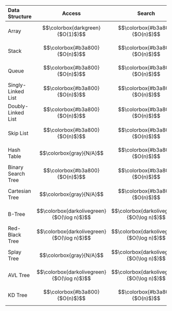 | Data Structure | Access | Search | Insertion | Deletion | Space | Remark |
| :-- | :-: | :-: | :-: | :-: | :-: | :-- |
| Array | $$\colorbox{darkgreen}{$O(1)$}$$ | $$\colorbox{#b3a800}{$O(n)$}$$ | $$\colorbox{#b3a800}{$O(n)$}$$ | $$\colorbox{#b3a800}{$O(n)$}$$ | $$\colorbox{#b3a800}{$O(n)$}$$ | tbd |
| Stack | $$\colorbox{#b3a800}{$O(n)$}$$ | $$\colorbox{#b3a800}{$O(n)$}$$ | $$\colorbox{darkgreen}{$O(1)$}$$ | $$\colorbox{darkgreen}{$O(1)$}$$ | $$\colorbox{#b3a800}{$O(n)$}$$ | tbd |
| Queue | $$\colorbox{#b3a800}{$O(n)$}$$ | $$\colorbox{#b3a800}{$O(n)$}$$ | $$\colorbox{darkgreen}{$O(1)$}$$ | $$\colorbox{darkgreen}{$O(1)$}$$ | $$\colorbox{#b3a800}{$O(n)$}$$ | tbd |
| Singly-Linked List | $$\colorbox{#b3a800}{$O(n)$}$$ | $$\colorbox{#b3a800}{$O(n)$}$$ | $$\colorbox{darkgreen}{$O(1)$}$$ | $$\colorbox{darkgreen}{$O(1)$}$$ | $$\colorbox{#b3a800}{$O(n)$}$$ | tbd |
| Doubly-Linked List | $$\colorbox{#b3a800}{$O(n)$}$$ | $$\colorbox{#b3a800}{$O(n)$}$$ | $$\colorbox{darkgreen}{$O(1)$}$$ | $$\colorbox{darkgreen}{$O(1)$}$$ | $$\colorbox{#b3a800}{$O(n)$}$$ | tbd |
| Skip List | $$\colorbox{#b3a800}{$O(n)$}$$ | $$\colorbox{#b3a800}{$O(n)$}$$ | $$\colorbox{#b3a800}{$O(n)$}$$ | $$\colorbox{#b3a800}{$O(n)$}$$ | $$\colorbox{#b36200}{$O(n\log n)$}$$ | tbd |
| Hash Table | $$\colorbox{gray}{N/A}$$ | $$\colorbox{#b3a800}{$O(n)$}$$ | $$\colorbox{#b3a800}{$O(n)$}$$ | $$\colorbox{#b3a800}{$O(n)$}$$ | $$\colorbox{#b3a800}{$O(n)$}$$ | tbd |
| Binary Search Tree | $$\colorbox{#b3a800}{$O(n)$}$$ | $$\colorbox{#b3a800}{$O(n)$}$$ | $$\colorbox{#b3a800}{$O(n)$}$$ | $$\colorbox{#b3a800}{$O(n)$}$$ | $$\colorbox{#b3a800}{$O(n)$}$$ | tbd |
| Cartesian Tree | $$\colorbox{gray}{N/A}$$ | $$\colorbox{#b3a800}{$O(n)$}$$ | $$\colorbox{#b3a800}{$O(n)$}$$ | $$\colorbox{#b3a800}{$O(n)$}$$ | $$\colorbox{#b3a800}{$O(n)$}$$ | tbd |
| B-Tree | $$\colorbox{darkolivegreen}{$O(\log n)$}$$ | $$\colorbox{darkolivegreen}{$O(\log n)$}$$ | $$\colorbox{darkolivegreen}{$O(\log n)$}$$ | $$\colorbox{darkolivegreen}{$O(\log n)$}$$ | $$\colorbox{#b3a800}{$O(n)$}$$ | tbd |
| Red-Black Tree | $$\colorbox{darkolivegreen}{$O(\log n)$}$$ | $$\colorbox{darkolivegreen}{$O(\log n)$}$$ | $$\colorbox{darkolivegreen}{$O(\log n)$}$$ | $$\colorbox{darkolivegreen}{$O(\log n)$}$$ | $$\colorbox{#b3a800}{$O(n)$}$$ | tbd |
| Splay Tree | $$\colorbox{gray}{N/A}$$ | $$\colorbox{darkolivegreen}{$O(\log n)$}$$ | $$\colorbox{darkolivegreen}{$O(\log n)$}$$ | $$\colorbox{darkolivegreen}{$O(\log n)$}$$ | $$\colorbox{#b3a800}{$O(n)$}$$ | tbd |
| AVL Tree | $$\colorbox{darkolivegreen}{$O(\log n)$}$$ | $$\colorbox{darkolivegreen}{$O(\log n)$}$$ | $$\colorbox{darkolivegreen}{$O(\log n)$}$$ | $$\colorbox{darkolivegreen}{$O(\log n)$}$$ | $$\colorbox{#b3a800}{$O(n)$}$$ | tbd |
| KD Tree | $$\colorbox{#b3a800}{$O(n)$}$$ | $$\colorbox{#b3a800}{$O(n)$}$$ | $$\colorbox{#b3a800}{$O(n)$}$$ | $$\colorbox{#b3a800}{$O(n)$}$$ | $$\colorbox{#b3a800}{$O(n)$}$$ | tbd |
